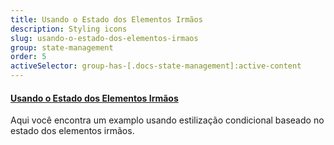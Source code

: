 ```yaml
---
title: Usando o Estado dos Elementos Irmãos
description: Styling icons
slug: usando-o-estado-dos-elementos-irmaos
group: state-management
order: 5
activeSelector: group-has-[.docs-state-management]:active-content
---
```


#### [Usando o Estado dos Elementos Irmãos](https://tailwindcss.com/docs/hover-focus-and-other-states#styling-based-on-sibling-state)

Aqui você encontra um examplo usando estilização condicional baseado no estado dos elementos irmãos.
